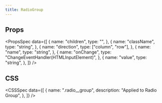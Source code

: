 ```yaml
---
title: RadioGroup
---
```


<Preview name="RadioGroup" />

## Props

<PropsSpec
  data={[
    {
      name: "children",
      type: "",
    },
    {
      name: "className",
      type: "string",
    },
    {
      name: "direction",
      type: ["column", "row"],
    },
    {
      name: "name",
      type: "string",
    },
    {
      name: "onChange",
      type: "ChangeEventHandler(HTMLInputElement)",
    },
    {
      name: "value",
      type: "string",
    },
  ]}
/>

## CSS

<CSSSpec
  data={[
    {
      name: ".radio__group",
      description: "Applied to Radio Group",
    },
  ]}
/>
